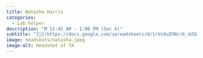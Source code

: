 ```yaml
---
title: Natasha Harris
categories:
  - Lab helper
description: "M 11:45 AM - 1:00 PM (Sec 6)"
subtitle: "[🔗](https://docs.google.com/spreadsheets/d/1rVx9uZVNcrG_nUSDo7iol5VEeGcHURASVtBpwZjz5bc/edit?usp=sharing)"
image: headshots/natasha.jpeg
image-alt: Headshot of TA
---
```

